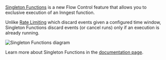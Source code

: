 
[Singleton Functions](/docs/guides/singleton) is a new Flow Control feature that allows you to exclusive execution of an Inngest function.

Unlike [Rate Limiting](/docs/guides/rate-limiting) which discard events given a configured time window, Singleton Functions discard events (or cancel runs) only if an execution is already running.

![Singleton Functions diagram](/assets/docs/features/inngest-functions/flow-control/singleton-functions/diagram.png)

Learn more about Singleton Functions in the [documentation page](/docs/guides/singleton).